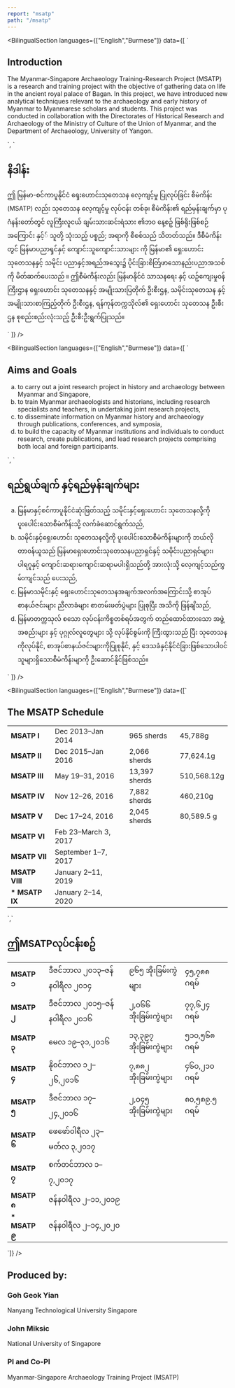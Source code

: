 ```yaml
---
report: "msatp"
path: "/msatp"
---
```



<BilingualSection languages={["English","Burmese"]} data={[
`
<h2>Introduction</h2>
<p>
  The Myanmar-Singapore Archaeology Training-Research Project (MSATP) is a
  research and training project with the objective of gathering data on life in
  the ancient royal palace of Bagan. In this project, we have introduced new
  analytical techniques relevant to the archaeology and early history of Myanmar
  to Myanmarese scholars and students. This project was conducted in
  collaboration with the Directorates of Historical Research and Archaeology of
  the Ministry of Culture of the Union of Myanmar, and the Department of
  Archaeology, University of Yangon.
</p>`,
`
<h2>နိဒါန်း</h2>
<p>
  ဤ မြန်မာ-စင်ကာပူနိုင်ငံ ၡေးဟောင်းသုတေသန လေ့ကျင့်မှု ပြုလုပ်ခြင်း စီမံကိန်း
  (MSATP) လည်း သုတေသန လေ့ကျင့်မှု လုပ်ငန်း တစ်ခု၊ စီမံကိန်း၏ ရည်မှန်းချက်မှာ
  ပုဂံနန်းတော်တွင် လူကြီးလူငယ် ချမ်းသားဆင်းရဲသား ၏ဘဝ နေ့စဉ့် ဖြစ်ရိုးဖြစ်စဉ်
  အကြောင်း နှင့်် သူတို့ သုံးသည့် ပစ္စည်; အရာကို စီစစ်သည် သိတတ်သည်။
  ဒီစီမံကိန်းတွင် မြန်မာပညာၡင်နှင့် ကျောင်းသူကျောင်းသားများ ကို မြန်မာ၏
  ရှေးဟောင်း သုတေသနနှင့် သမိုင်း ပညာနှင့်အရည်အသွေး၌
  ပိုင်းခြားစိတ်ြဖာသောနည်းပညာအသစ် ကို မိတ်ဆက်ပေးသည် ။ ဤစီမံကိန်းလည်း
  မြန်မာနိုင်ငံ သာသနရေး နှင့် ယဥ်ကျေးမှု၀န်ကြီးဌာန ရှေးဟောင်း သုတေသနနှင့်
  အမျိုးသားပြတိုက် ဦးစီးဌန, သမိုင်းသုတေသန နှင့် အမျိုးသားစာကြည့်တိုက် ဦးစီးဌန,
  ရန်ကုန်တက္ကသိုလ်၏ ရှေးဟောင်း သုတေသန ဦးစီးဌန စုစည်းစည်းလုံးသည့်
  ဦးစီးဦးရွက်ပြုသည်။
</p>`
]} />

<BilingualSection languages={["English","Burmese"]} data={[
`
<h2>Aims and Goals</h2>
<ol style="list-style-type:lower-alpha;">
  <li>
    to carry out a joint research project in history and archaeology between
    Myanmar and Singapore,
  </li>
  <li>
    to train Myanmar archaeologists and historians, including research
    specialists and teachers, in undertaking joint research projects,
  </li>
  <li>
    to disseminate information on Myanmar history and archaeology through
    publications, conferences, and symposia,
  </li>
  <li>
    to build the capacity of Myanmar institutions and individuals to conduct
    research, create publications, and lead research projects comprising both
    local and foreign participants.
  </li>
</ol>`,
`
<h2>ရည်ရွယ်ချက် နှင့်ရည်မှန်းချက်များ</h2>
<ol style="list-style-type:lower-alpha;">
  <li>
    မြန်မာနှင့်စင်ကာပူနိုင်ငံဆုံးဖြတ်သည့် သမိုင်းနှင့်ရှေးဟောင်း သုတေသနလို့ကို
    ပူးပေါင်းသောစီမံကိန်းသို့ လက်ခံဆောင်ရွက်သည်,
  </li>
  <li>
    သမိုင်းနှင့်ရှေးဟောင်း သုတေသနလို့ကို ပူးပေါင်းသောစီမံကိန်းများကို
    ဘယ်လိုတာ၀န်ယူသည် မြန်မာရှေးဟောင်းသုတေသနပညာရှင်နှင့် သမိုင်းပညာရှင်များ၊
    ပါရဂူနှင့် ကျောင်းဆရားကျောင်းဆရာမပါးရှိသည်တို့ အားလုံးသို့
    လေ့ကျင့်သည်ကွှမ်းကျင်သည် ပေးသည်,
  </li>
  <li>
    မြန်မာသမိုင်းနှင့် ရှေးဟောင်းသုတေသနအချက်အလက်အကြောင်းသို့ စာအုပ်စာနယ်ဇင်းများ
    ညီလာခံများ စာတမ်းဖတ်ပွဲများ ပြုစုပြီး အသိကို ဖြန်ချိသည်,
  </li>
  <li>
    မြန်မာတက္ကသုလ် စသော လုပ်ငန်းကိစ္စတစ်ရပ်အတွက် တည်ထောင်ထားသော အဖွဲ့အစည်းများ
    နှင့် ပုဂ္ဂုလ်လူတွေများ သို့ လုပ်နိုင်စွမ်းကို ကြီးထွားသည် ပြီး
    သုတေသနကိုလုပ်နိုင်, စာအုပ်စာနယ်ဇင်းများကိုပြုစုနိုင်, နှင့်
    ဒေသခံနှင့်နိုင်ငံခြားဖြစ်သောပါ၀င်သူများရှိသောစီမံကိန်းမျာကို
    ဦးဆောင်နိုင်ဖြစ်သည်။
  </li>
</ol>`
]} />

<BilingualSection languages={["English","Burmese"]} data={[`
<h2>The MSATP Schedule</h2>
<table>
  <tbody>
    <tr>
      <td>
        <strong>MSATP I</strong>
      </td>
      <td>Dec 2013–Jan 2014</td>
      <td>965 sherds</td>
      <td>45,788g</td>
    </tr>
    <tr>
      <td>
        <strong>MSATP II</strong>
      </td>
      <td>Dec 2015–Jan 2016</td>
      <td>2,066 sherds</td>
      <td>77,624.1g</td>
    </tr>
    <tr>
      <td>
        <strong>MSATP III</strong>
      </td>
      <td>May 19–31, 2016</td>
      <td>13,397 sherds</td>
      <td>510,568.12g</td>
    </tr>
    <tr>
      <td>
        <strong>MSATP IV</strong>
      </td>
      <td>Nov 12–26, 2016</td>
      <td>7,882 sherds</td>
      <td>460,210g</td>
    </tr>
    <tr>
      <td>
        <strong>MSATP V</strong>
      </td>
      <td>Dec 17–24, 2016</td>
      <td>2,045 sherds</td>
      <td>80,589.5 g</td>
    </tr>
    <tr>
      <td>
        <strong>MSATP VI</strong>
      </td>
      <td>Feb 23–March 3, 2017</td>
    </tr>
    <tr>
      <td>
        <strong>MSATP VII</strong>
      </td>
      <td>September 1–7, 2017</td>
    </tr>
    <tr>
      <td>
        <strong>MSATP VIII</strong>
      </td>
      <td>January 2–11, 2019</td>
    </tr>
    <tr>
      <td>
        <strong>* MSATP IX</strong>
      </td>
      <td>January 2–14, 2020</td>
    </tr>
  </tbody>
</table>
`,`
<h2>ဤMSATPလုပ်ငန်းစဥ်</h2>
<table>
  <tbody>
    <tr>
      <td>
        <strong>MSATP ၁</strong>
      </td>
      <td>ဒီဇင်ဘာလ ၂၀၁၃–ဇန်န၀ါရီလ ၂၀၁၄</td>
      <td>၉၆၅ အိုးခြမ်းကွဲများ</td>
      <td>၄၅,၇၈၈ ဂရမ်</td>
    </tr>
    <tr>
      <td>
        <strong>MSATP ၂</strong>
      </td>
      <td>ဒီဇင်ဘာလ ၂၀၁၅–ဇန်န၀ါရီလ ၂၀၁၆</td>
      <td>၂,၀၆၆ အိုးခြမ်းကွဲများ</td>
      <td>၇၇,၆၂၄ ဂရမ်</td>
    </tr>
    <tr>
      <td>
        <strong>MSATP ၃</strong>
      </td>
      <td>မေလ ၁၉–၃၁,၂၀၁၆</td>
      <td>၁၃,၃၉၇ အိုးခြမ်းကွဲများ</td>
      <td>၅၁၀,၅၆၈ ဂရမ်</td>
    </tr>
    <tr>
      <td>
        <strong>MSATP ၄</strong>
      </td>
      <td>နို၀င်ဘာလ ၁၂–၂၆,၂၀၁၆</td>
      <td>၇,၈၈၂ အိုးခြမ်းကွဲများ</td>
      <td>၄၆၀,၂၁၀ ဂရမ်</td>
    </tr>
    <tr>
      <td>
        <strong>MSATP ၅</strong>
      </td>
      <td>ဒီဇင်ဘာလ ၁၇–၂၄,၂၀၁၆</td>
      <td>၂,၀၄၅ အိုးခြမ်းကွဲများ</td>
      <td>၈၀,၅၈၉.၅ ဂရမ်</td>
    </tr>
    <tr>
      <td>
        <strong>MSATP ၆</strong>
      </td>
      <td>ဖေဖော်၀ါရီလ ၂၃–မတ်လ ၃,၂၀၁၇</td>
    </tr>
    <tr>
      <td>
        <strong>MSATP ၇</strong>
      </td>
      <td>စက်တင်ဘာလ ၁– ၇,၂၀၁၇</td>
    </tr>
    <tr>
      <td>
        <strong>MSATP ၈</strong>
      </td>
      <td>ဇန်န၀ါရီလ ၂–၁၁,၂၀၁၉</td>
    </tr>
    <tr>
      <td>
        <strong>* MSATP ၉</strong>
      </td>
      <td>ဇန်န၀ါရီလ ၂–၁၄,၂၀၂၀</td>
    </tr>
  </tbody>
</table>`]} />

## Produced by:

### Goh Geok Yian

Nanyang Technological University Singapore

### John Miksic

National University of Singapore

### PI and Co-PI

Myanmar-Singapore Archaeology Training Project (MSATP)

